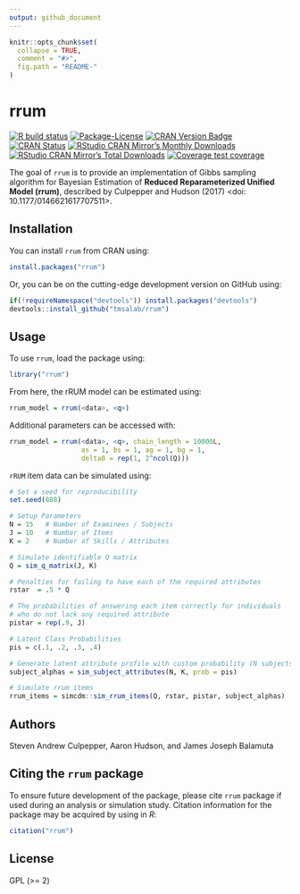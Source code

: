 ```yaml
---
output: github_document
---
```


<!-- README.md is generated from README.Rmd. Please edit that file -->

```r
knitr::opts_chunk$set(
  collapse = TRUE,
  comment = "#>",
  fig.path = "README-"
)
```

# rrum

<!-- badges: start -->
[![R build status](https://github.com/tmsalab/rrum/workflows/R-CMD-check/badge.svg)](https://github.com/tmsalab/rrum/actions)
[![Package-License](http://img.shields.io/badge/license-GPL%20(%3E=2)-brightgreen.svg?style=flat)](http://www.gnu.org/licenses/gpl-2.0.html)
[![CRAN Version Badge](http://www.r-pkg.org/badges/version/rrum)](https://cran.r-project.org/package=rrum)
[![CRAN Status](https://cranchecks.info/badges/worst/rrum)](https://cran.r-project.org/web/checks/check_results_rrum.html)
[![RStudio CRAN Mirror's Monthly Downloads](http://cranlogs.r-pkg.org/badges/rrum?color=brightgreen)](http://www.r-pkg.org/pkg/rrum)
[![RStudio CRAN Mirror's Total Downloads](http://cranlogs.r-pkg.org/badges/grand-total/rrum?color=brightgreen)](http://www.r-pkg.org/pkg/rrum)
[![Coverage test coverage](https://codecov.io/gh/tmsalab/rrum/branch/master/graph/badge.svg)](https://codecov.io/github/tmsalab/rrum?branch=master)
<!-- badges: end -->

The goal of `rrum` is to provide an implementation of Gibbs sampling algorithm 
for Bayesian Estimation of **Reduced Reparameterized Unified Model (rrum)**,
described by Culpepper and Hudson (2017) <doi: 10.1177/0146621617707511>.

## Installation

You can install `rrum` from CRAN using:

```r
install.packages("rrum")
```

Or, you can be on the cutting-edge development version on GitHub using:

```r
if(!requireNamespace("devtools")) install.packages("devtools")
devtools::install_github("tmsalab/rrum")
```

## Usage

To use `rrum`, load the package using:

```r
library("rrum")
```

From here, the rRUM model can be estimated using:

```r
rrum_model = rrum(<data>, <q>)
```

Additional parameters can be accessed with:

```r
rrum_model = rrum(<data>, <q>, chain_length = 10000L,
                  as = 1, bs = 1, ag = 1, bg = 1,
                  delta0 = rep(1, 2^ncol(Q)))
```

`rRUM` item data can be simulated using:

```r
# Set a seed for reproducibility
set.seed(888)

# Setup Parameters
N = 15   # Number of Examinees / Subjects
J = 10   # Number of Items
K = 2    # Number of Skills / Attributes

# Simulate identifiable Q matrix
Q = sim_q_matrix(J, K)

# Penalties for failing to have each of the required attributes
rstar  = .5 * Q

# The probabilities of answering each item correctly for individuals 
# who do not lack any required attribute
pistar = rep(.9, J)

# Latent Class Probabilities
pis = c(.1, .2, .3, .4)

# Generate latent attribute profile with custom probability (N subjects by K skills)
subject_alphas = sim_subject_attributes(N, K, prob = pis)

# Simulate rrum items
rrum_items = simcdm::sim_rrum_items(Q, rstar, pistar, subject_alphas)
```

## Authors

Steven Andrew Culpepper, Aaron Hudson, and James Joseph Balamuta

## Citing the `rrum` package

To ensure future development of the package, please cite `rrum`
package if used during an analysis or simulation study. Citation information
for the package may be acquired by using in *R*:

```r
citation("rrum")
```

## License

GPL (>= 2)
